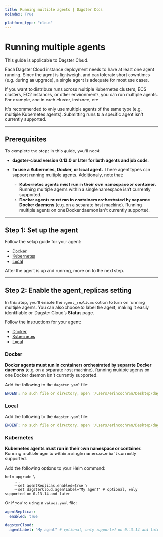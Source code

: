 ```yaml
---
title: Running multiple agents | Dagster Docs
noindex: True

platform_type: "cloud"
---
```


# Running multiple agents <Experimental />

<Note>This guide is applicable to Dagster Cloud.</Note>

Each Dagster Cloud instance deployment needs to have at least one agent running. Since the agent is lightweight and can tolerate short downtimes (e.g. during an upgrade), a single agent is adequate for most use cases.

If you want to distribute runs across multiple Kubernetes clusters, ECS clusters, EC2 instances, or other environments, you can run multiple agents. For example, one in each cluster, instance, etc.

It's recommended to only use multiple agents of the same type (e.g. multiple Kubernetes agents). Submitting runs to a specific agent isn't currently supported.

---

## Prerequisites

To complete the steps in this guide, you'll need:

- **dagster-cloud version 0.13.0 or later for both agents and job code.**
- **To use a Kubernetes, Docker, or local agent.** These agent types can support running multiple agents. Additionally, note that:

  - **Kubernetes agents must run in their own namespace or container.** Running multiple agents within a single namespace isn't currently supported.
  - **Docker agents must run in containers orchestrated by separate Docker daemons** (e.g. on a separate host machine). Running multiple agents on one Docker daemon isn't currently supported.

---

## Step 1: Set up the agent

Follow the setup guide for your agent:

- [Docker](/dagster-cloud/deployment/agents/docker)
- [Kubernetes](/dagster-cloud/deployment/agents/kubernetes/configuring-running-kubernetes-agent)
- [Local](/dagster-cloud/deployment/agents/local)

After the agent is up and running, move on to the next step.

---

## Step 2: Enable the agent_replicas setting

In this step, you'll enable the `agent_replicas` option to turn on running multiple agents. You can also choose to label the agent, making it easily identifiable on Dagster Cloud's **Status** page.

Follow the instructions for your agent:

- [Docker](#docker)
- [Kubernetes](#kubernetes)
- [Local](#local)

### Docker

**Docker agents must run in containers orchestrated by separate Docker daemons** (e.g. on a separate host machine). Running multiple agents on one Docker daemon isn't currently supported.

Add the following to the `dagster.yaml` file:

```yaml file=/concepts/agent/dagster.yaml
ENOENT: no such file or directory, open '/Users/erincochran/Desktop/dagster-repo/examples/docs_snippets/docs_snippets/concepts/agent/dagster.yaml'
```

### Local

Add the following to the `dagster.yaml` file:

```yaml file=/concepts/agent/dagster.yaml
ENOENT: no such file or directory, open '/Users/erincochran/Desktop/dagster-repo/examples/docs_snippets/docs_snippets/concepts/agent/dagster.yaml'
```

### Kubernetes

**Kubernetes agents must run in their own namespace or container.** Running multiple agents within a single namespace isn't currently supported.

Add the following options to your Helm command:

```shell
helm upgrade \
    ...
    --set agentReplicas.enabled=true \
    --set dagsterCloud.agentLabel="My agent" # optional, only supported on 0.13.14 and later
```

Or if you're using a `values.yaml` file:

```yaml
agentReplicas:
  enabled: true

dagsterCloud:
  agentLabel: "My agent" # optional, only supported on 0.13.14 and later
```
